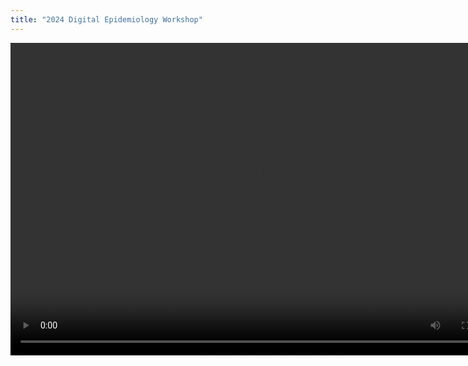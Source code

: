 ```yaml
---
title: "2024 Digital Epidemiology Workshop"
---
```


<center>

<video controls autoplay="true" width="800" height="500">

<source src="videos/TRAILER - fhi360.mp4">

</video>

</center>
